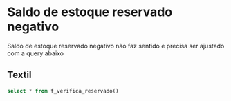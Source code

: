 # Saldo de estoque reservado negativo
Saldo de estoque reservado negativo não faz sentido e precisa ser ajustado com a 
query abaixo
## Textil
```sql
select * from f_verifica_reservado()
```